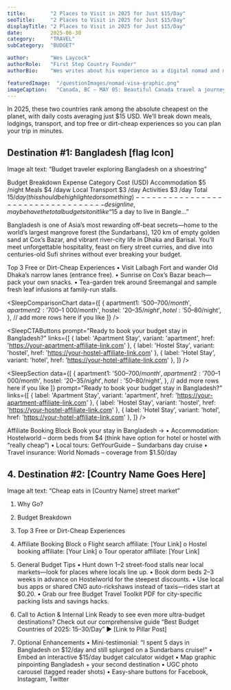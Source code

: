 ---
title:        "2 Places to Visit in 2025 for Just $15/Day"
seoTitle:     "2 Places to Visit in 2025 for Just $15/Day"
displayTitle: "2 Places to Visit in 2025 for Just $15/Day"
date:         2025-06-30
category:     "TRAVEL"
subCategory:  "BUDGET"

author:       "Wes Laycock"
authorRole:   "First Step Country Founder"
authorBio:    "Wes writes about his experience as a digital nomad and more."

featuredImage:  "/questionImages/nomad-visa-graphic.png"
imageCaption:   "Canada, BC – MAY 05: Beautiful Canada travel a journey ... Getty Images"
---



In 2025, these two countries rank among the absolute cheapest on the planet, with daily costs averaging just $15 USD. We’ll break down meals, lodgings, transport, and top free or dirt-cheap experiences so you can plan your trip in minutes.

## Destination #1: Bangladesh [flag Icon]
Image alt text: “Budget traveler exploring Bangladesh on a shoestring”

Budget Breakdown
Expense Category	Cost (USD)
Accommodation	$5 /night
Meals	$4 /dayw
Local Transport	$3 /day
Activities	$3 /day
Total	$15 /day (this should be highlighted or something)
----------------------------------design line, maybe have the total budget sit on it like “$15 a day to live in Bangle…”

Bangladesh is one of Asia’s most rewarding off-beat secrets—home to the world’s largest mangrove forest (the Sundarbans), 120 km of empty golden sand at Cox’s Bazar, and vibrant river-city life in Dhaka and Barisal. You’ll meet unforgettable hospitality, feast on fiery street curries, and dive into centuries-old Sufi shrines without ever breaking your budget.


Top 3 Free or Dirt-Cheap Experiences
•	Visit Lalbagh Fort and wander Old Dhaka’s narrow lanes (entrance free).
•	Sunrise on Cox’s Bazar beach—pack your own snacks.
•	Tea-garden trek around Sreemangal and sample fresh leaf infusions at family-run stalls.

<CTA
  title="Find Cheap Flights to Bangladesh"
  text="Compare round-trip fares from $600 on Expedia. Flexible dates & free cancellation available."
  link="https://www.expedia.com/Destinations-In-Bangladesh.d15.Flight-Destinations?siteid=1&langid=1033&clickref=1110lgLhXGv&affcid=US.DIRECT.PHG.1100l395738.1100l68075&ref_id=1110lgLhXGv&my_ad=AFF.US.DIRECT.PHG.1100l395738.1100l68075&afflid=1110lgLhXGv&affdtl=PHG.1110lgLhXGv.PZOjp9NGik"
  btnText="Search Flights"
/>

<SleepComparisonChart
  data={[
    {
      apartment1: '$500–700/month',
      apartment2: '$700–1 000/month',
      hostel:     '$20–35/night',
      hotel:      '$50–80/night',
    },
    // add more rows here if you like
  ]}
/>

<SleepCTAButtons
  prompt="Ready to book your budget stay in Bangladesh?"
  links={[
    {
      label:   'Apartment Stay',
      variant: 'apartment',
      href:    'https://your-apartment-affiliate-link.com'
    },
    {
      label:   'Hostel Stay',
      variant: 'hostel',
      href:    'https://your-hostel-affiliate-link.com'
    },
    {
      label:   'Hotel Stay',
      variant: 'hotel',
      href:    'https://your-hotel-affiliate-link.com'
    },
  ]}
/>


<SleepSection
  data={[
    {
      apartment1: '$500–700/month',
      apartment2: '$700–1 000/month',
      hostel:     '$20–35/night',
      hotel:      '$50–80/night',
    },
    // add more rows here if you like
  ]}
  prompt="Ready to book your budget stay in Bangladesh?"
  links={[
    {
      label:   'Apartment Stay',
      variant: 'apartment',
      href:    'https://your-apartment-affiliate-link.com'
    },
    {
      label:   'Hostel Stay',
      variant: 'hostel',
      href:    'https://your-hostel-affiliate-link.com'
    },
    {
      label:   'Hotel Stay',
      variant: 'hotel',
      href:    'https://your-hotel-affiliate-link.com'
    },
  ]}
/>




Affiliate Booking Block
Book your stay in Bangladesh →
•	Accommodation: Hostelworld – dorm beds from $4 (think have option for hotel or hostel with “really cheap”)
•	Local tours: GetYourGuide – Sundarbans day cruise
•	Travel insurance: World Nomads – coverage from $1.50/day

<CTA
    title="Book Budget Stays"
    text="Dorm beds from $5/night on Hostelworld."
    link="https://www.hostelworld.com/search?affid=YOURID&city=Dhaka"
    btnText="Browse Hotels"
    small
/>

## 4. Destination #2: [Country Name Goes Here]
Image alt text: “Cheap eats in [Country Name] street market”
1.	Why Go?
2.	Budget Breakdown
3.	Top 3 Free or Dirt-Cheap Experiences
4.	Affiliate Booking Block
o	Flight search affiliate: [Your Link]
o	Hostel booking affiliate: [Your Link]
o	Tour operator affiliate: [Your Link]
5. General Budget Tips
•	Hunt down $1–$2 street-food stalls near local markets—look for places where locals line up.
•	Book dorm beds 2–3 weeks in advance on Hostelworld for the steepest discounts.
•	Use local bus apps or shared CNG auto-rickshaws instead of taxis—rides start at $0.20.
•	Grab our free Budget Travel Toolkit PDF for city-specific packing lists and savings hacks.

6. Call to Action & Internal Link
Ready to see even more ultra-budget destinations? Check out our comprehensive guide “Best Budget Countries of 2025: $15–$30/Day” ▶️ [Link to Pillar Post]
7. Optional Enhancements
•	Mini-testimonial: “I spent 5 days in Bangladesh on $12/day and still splurged on a Sundarbans cruise!”
•	Embed an interactive $15/day budget calculator widget
•	Map graphic pinpointing Bangladesh + your second destination
•	UGC photo carousel (tagged reader shots)
•	Easy-share buttons for Facebook, Instagram, Twitter




